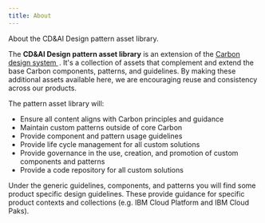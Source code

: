 ```yaml
---
title: About
---
```


<PageDescription>

About the CD&AI Design pattern asset library.

</PageDescription>

The **CD&AI Design pattern asset library** is an extension of the <a href=" https://www.carbondesignsystem.com/" target="_blank">Carbon design system <Launch16 fill="currentColor" style="vertical-align:middle; margin: 0 2px 2px 0"/></a>. 
It's a collection of assets that complement and extend the base Carbon components, patterns, and guidelines. 
By making these additional assets available here, we are encouraging reuse and consistency across our products.




The pattern asset library will:
* Ensure all content aligns with Carbon principles and guidance
* Maintain custom patterns outside of core Carbon
* Provide component and pattern usage guidelines
* Provide life cycle management for all custom solutions
* Provide governance in the use, creation, and promotion of custom components and patterns
* Provide a code repository for all custom solutions


Under the generic guidelines, components, and patterns you will find some product specific design guidelines. 
These provide guidance for specific product contexts and collections (e.g. IBM Cloud Platform and IBM Cloud Paks).